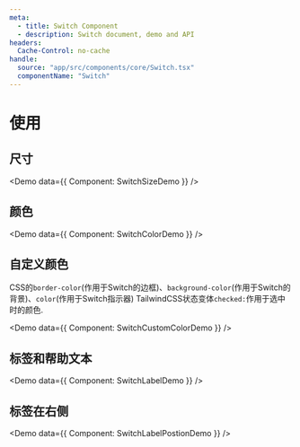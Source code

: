 ```yaml
---
meta:
  - title: Switch Component
  - description: Switch document, demo and API
headers:
  Cache-Control: no-cache
handle:
  source: "app/src/components/core/Switch.tsx"
  componentName: "Switch"
---
```



# 使用

## 尺寸

<Demo data={{ Component: SwitchSizeDemo }} />

## 颜色

<Demo data={{ Component: SwitchColorDemo }} />

## 自定义颜色

CSS的`border-color`(作用于Switch的边框)、`background-color`(作用于Switch的背景)、`color`(作用于Switch指示器)
TailwindCSS状态变体`checked:`作用于选中时的颜色.

<Demo data={{ Component: SwitchCustomColorDemo }} />

## 标签和帮助文本

<Demo data={{ Component: SwitchLabelDemo }} />

## 标签在右侧

<Demo data={{ Component: SwitchLabelPostionDemo }} />
